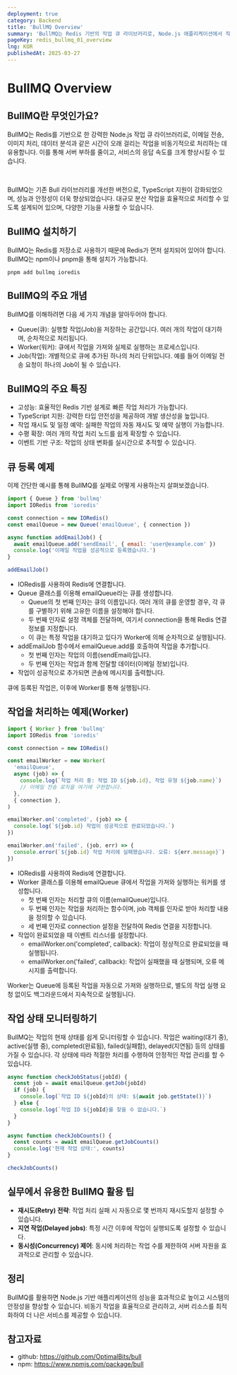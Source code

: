 ```yaml
---
deployment: true
category: Backend
title: 'BullMQ Overview'
summary: 'BullMQ는 Redis 기반의 작업 큐 라이브러리로, Node.js 애플리케이션에서 작업을 효율적으로 관리하고 비동기 처리를 가능하게 합니다. 이 글에서 BullMQ의 핵심 개념을 이해하고 실제 코드 예제를 통해 사용법을 알아봅시다.'
pageKey: redis_bullmq_01_overview
lng: KOR
publishedAt: 2025-03-27
---
```


# BullMQ Overview

## BullMQ란 무엇인가요?

BullMQ는 Redis를 기반으로 한 강력한 Node.js 작업 큐 라이브러리로, 이메일 전송, 이미지 처리, 데이터 분석과 같은 시간이 오래 걸리는 작업을 비동기적으로 처리하는 데 유용합니다. 이를 통해 서버 부하를 줄이고, 서비스의 응답 속도를 크게 향상시킬 수 있습니다.

<br />

BullMQ는 기존 Bull 라이브러리를 개선한 버전으로, TypeScript 지원이 강화되었으며, 성능과 안정성이 더욱 향상되었습니다. 대규모 분산 작업을 효율적으로 처리할 수 있도록 설계되어 있으며, 다양한 기능을 사용할 수 있습니다.

## BullMQ 설치하기

BullMQ는 Redis를 저장소로 사용하기 때문에 Redis가 먼저 설치되어 있어야 합니다. BullMQ는 npm이나 pnpm을 통해 설치가 가능합니다.

```shell title="BullMQ" showLineNumbers
pnpm add bullmq ioredis
```

## BullMQ의 주요 개념

BullMQ를 이해하려면 다음 세 가지 개념을 알아두어야 합니다.

- Queue(큐): 실행할 작업(Job)을 저장하는 공간입니다. 여러 개의 작업이 대기하며, 순차적으로 처리됩니다.
- Worker(워커): 큐에서 작업을 가져와 실제로 실행하는 프로세스입니다.
- Job(작업): 개별적으로 큐에 추가된 하나의 처리 단위입니다. 예를 들어 이메일 전송 요청이 하나의 Job이 될 수 있습니다.

## BullMQ의 주요 특징

- 고성능: 효율적인 Redis 기반 설계로 빠른 작업 처리가 가능합니다.
- TypeScript 지원: 강력한 타입 안전성을 제공하여 개발 생산성을 높입니다.
- 작업 재시도 및 일정 예약: 실패한 작업의 자동 재시도 및 예약 실행이 가능합니다.
- 수평 확장: 여러 개의 작업 처리 노드를 쉽게 확장할 수 있습니다.
- 이벤트 기반 구조: 작업의 상태 변화를 실시간으로 추적할 수 있습니다.

## 큐 등록 예제

이제 간단한 예시를 통해 BullMQ를 실제로 어떻게 사용하는지 살펴보겠습니다.

```javascript title="BullMQ" showLineNumbers
import { Queue } from 'bullmq'
import IORedis from 'ioredis'

const connection = new IORedis()
const emailQueue = new Queue('emailQueue', { connection })

async function addEmailJob() {
  await emailQueue.add('sendEmail', { email: 'user@example.com' })
  console.log('이메일 작업을 성공적으로 등록했습니다.')
}

addEmailJob()
```

- IORedis를 사용하여 Redis에 연결합니다.
- Queue 클래스를 이용해 emailQueue라는 큐를 생성합니다.
  - Queue의 첫 번째 인자는 큐의 이름입니다. 여러 개의 큐를 운영할 경우, 각 큐를 구별하기 위해 고유한 이름을 설정해야 합니다.
  - 두 번째 인자로 설정 객체를 전달하며, 여기서 connection을 통해 Redis 연결 정보를 지정합니다.
  - 이 큐는 특정 작업을 대기하고 있다가 Worker에 의해 순차적으로 실행됩니다.
- addEmailJob 함수에서 emailQueue.add를 호출하여 작업을 추가합니다.
  - 첫 번째 인자는 작업의 이름(sendEmail)입니다.
  - 두 번째 인자는 작업과 함께 전달할 데이터(이메일 정보)입니다.
- 작업이 성공적으로 추가되면 콘솔에 메시지를 출력합니다.

큐에 등록된 작업은, 이후에 Worker를 통해 실행됩니다.

## 작업을 처리하는 예제(Worker)

```javascript title="BullMQ" showLineNumbers
import { Worker } from 'bullmq'
import IORedis from 'ioredis'

const connection = new IORedis()

const emailWorker = new Worker(
  'emailQueue',
  async (job) => {
    console.log(`작업 처리 중: 작업 ID ${job.id}, 작업 유형 ${job.name}`)
    // 이메일 전송 로직을 여기에 구현합니다.
  },
  { connection },
)

emailWorker.on('completed', (job) => {
  console.log(`${job.id} 작업이 성공적으로 완료되었습니다.`)
})

emailWorker.on('failed', (job, err) => {
  console.error(`${job.id} 작업 처리에 실패했습니다. 오류: ${err.message}`)
})
```

- IORedis를 사용하여 Redis에 연결합니다.
- Worker 클래스를 이용해 emailQueue 큐에서 작업을 가져와 실행하는 워커를 생성합니다.
  - 첫 번째 인자는 처리할 큐의 이름(emailQueue)입니다.
  - 두 번째 인자는 작업을 처리하는 함수이며, job 객체를 인자로 받아 처리할 내용을 정의할 수 있습니다.
  - 세 번째 인자로 connection 설정을 전달하여 Redis 연결을 지정합니다.
- 작업이 완료되었을 때 이벤트 리스너를 설정합니다.
  - emailWorker.on('completed', callback): 작업이 정상적으로 완료되었을 때 실행됩니다.
  - emailWorker.on('failed', callback): 작업이 실패했을 때 실행되며, 오류 메시지를 출력합니다.

Worker는 Queue에 등록된 작업을 자동으로 가져와 실행하므로, 별도의 작업 실행 요청 없이도 백그라운드에서 지속적으로 실행됩니다.

## 작업 상태 모니터링하기

BullMQ는 작업의 현재 상태를 쉽게 모니터링할 수 있습니다. 작업은 waiting(대기 중), active(실행 중), completed(완료됨), failed(실패함), delayed(지연됨) 등의 상태를 가질 수 있습니다. 각 상태에 따라 적절한 처리를 수행하여 안정적인 작업 관리를 할 수 있습니다.

```javascript title="BullMQ" showLineNumbers
async function checkJobStatus(jobId) {
  const job = await emailQueue.getJob(jobId)
  if (job) {
    console.log(`작업 ID ${jobId}의 상태: ${await job.getState()}`)
  } else {
    console.log(`작업 ID ${jobId}를 찾을 수 없습니다.`)
  }
}
```

```javascript title="BullMQ" showLineNumbers
async function checkJobCounts() {
  const counts = await emailQueue.getJobCounts()
  console.log('현재 작업 상태:', counts)
}

checkJobCounts()
```

## 실무에서 유용한 BullMQ 활용 팁

- **재시도(Retry) 전략**: 작업 처리 실패 시 자동으로 몇 번까지 재시도할지 설정할 수 있습니다.
- **지연 작업(Delayed jobs)**: 특정 시간 이후에 작업이 실행되도록 설정할 수 있습니다.
- **동시성(Concurrency) 제어**: 동시에 처리하는 작업 수를 제한하여 서버 자원을 효과적으로 관리할 수 있습니다.

## 정리

BullMQ를 활용하면 Node.js 기반 애플리케이션의 성능을 효과적으로 높이고 시스템의 안정성을 향상할 수 있습니다. 비동기 작업을 효율적으로 관리하고, 서버 리소스를 최적화하여 더 나은 서비스를 제공할 수 있습니다.

## 참고자료

- github: https://github.com/OptimalBits/bull
- npm: https://www.npmjs.com/package/bull
